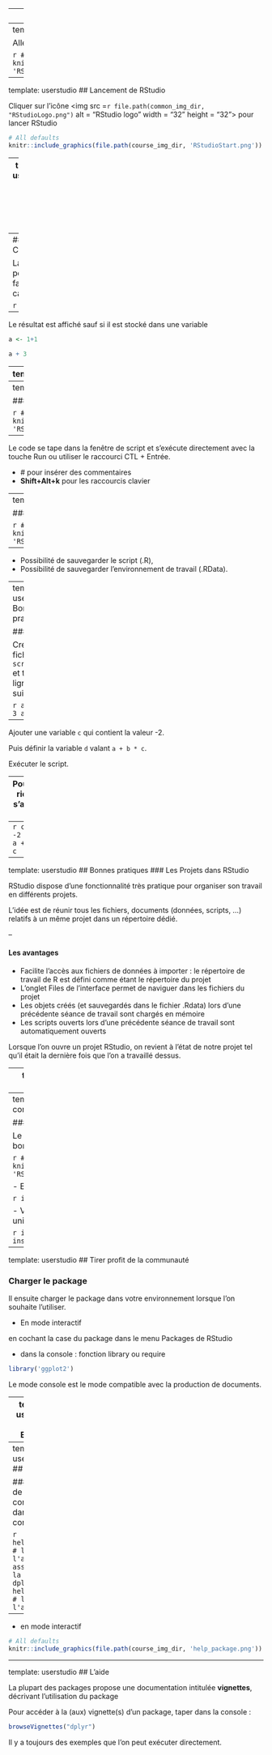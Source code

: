 
---
name: userstudio
# Utiliser R depuis Rstudio  
---
template: userstudio
## Installer RStudio

Allez sur [https://www.rstudio.com/products/RStudio/](https://www.rstudio.com/products/RStudio/)

```r
# All defaults
knitr::include_graphics(file.path(course_img_dir, 'RStudio.png'))
```

---
template: userstudio
## Lancement de RStudio 

Cliquer sur l'icône <img src =`r file.path(common_img_dir, "RStudioLogo.png")` alt = "RStudio logo" width = "32" height = "32">  pour lancer RStudio

```r
# All defaults
knitr::include_graphics(file.path(course_img_dir, 'RStudioStart.png'))
```

---
template: userstudio
## Premier contact avec RStudio 

RStudio est divisé en 3 (4) quadrants : 

- Console
- Espace de travail, historique, importation, ...
- Visualisation (graphiques), aide, ...
- Editeur de texte, de codes, ... (4ème quadrant à insérer <img src =`r file.path(course_img_dir, "insertEditor.png")` alt = "insert script" width = "40" height ="20" > ).

--
### Console 

La console  permet de faire des calculs

```r
1+1
```

--
Le résultat est affiché sauf si il est stocké dans une variable

```r
a <- 1+1
```

```r
a + 3
```



---
template: userstudio

### Environnement de travail 


- L'environnement liste résultats des calculs stockés dans des **variables** ou **objets** 

```r
c<-154*36
c
```


```r
# All defaults
knitr::include_graphics(file.path(course_img_dir, 'RStudio_Environ2.png'))
```

---
template: userstudio
## Bonnes pratiques

### Faire un script

```r
# All defaults
knitr::include_graphics(file.path(course_img_dir, 'RStudio_Script1.png'))
```

--

Le code se tape dans la fenêtre de script et s’exécute directement avec la touche Run ou utiliser le raccourci CTL + Entrée.

- \# pour insérer des commentaires 
- **Shift+Alt+k** pour les raccourcis clavier


---
template: userstudio
## Bonnes pratiques

### Faire un script


```r
# All defaults
knitr::include_graphics(file.path(course_img_dir, 'RStudio_Script2.png'))
```

--

- Possibilité de sauvegarder le script (.R), 
- Possibilité de sauvegarder l'environnement de travail (.RData).


---
template: userstudio
## Bonnes pratiques

### Exercice  

Créer un fichier `script_debut.R` et taper les lignes suivantes

```r
a <- 2
b <- 3
a + b
```

--

Ajouter une variable `c` qui contient la valeur -2. 

Puis définir la variable `d` valant  `a + b * c`.

Exécuter le script.

-- 
Pourquoi rien ne s'affiche ?

-- 
```r
c <- -2
d <- a + b * c
```


---
template: userstudio
## Bonnes pratiques
### Les Projets dans RStudio

RStudio dispose d'une fonctionnalité très pratique pour organiser son travail en différents projets.

L’idée est de réunir tous les fichiers, documents (données, scripts, ...) relatifs à un même projet dans un répertoire dédié.

--

#### Les avantages

- Facilite l'accès aux fichiers de données à importer : le répertoire de travail de R est défini comme étant le répertoire du projet
- L'onglet Files de l'interface permet de naviguer dans les fichiers du projet
- Les objets créés (et sauvegardés dans le fichier .Rdata) lors d’une précédente séance de travail sont chargés en mémoire
- Les scripts ouverts lors d’une précédente séance de travail sont automatiquement ouverts


Lorsque l’on ouvre un projet RStudio, on revient à l’état de notre projet tel qu’il était la dernière fois que l’on a travaillé dessus. 

---
template: userstudio
## Bonnes pratiques
### Créer un projet dans Rstudio

Pour créer un projet, File --> New Project 



```r
# All defaults
knitr::include_graphics(file.path(course_img_dir, 'CreateProject.png'))
```



Choisir *Existing directory* ou *New directory* selon l'existence ou non du dossier du projet. Créer ou sélectionner le dossier, puis cliquer sur *Create project*

Une fois le projet créé, son nom est affiché dans un petit menu déroulant en haut à droite de l’interface de RStudio   <img src =`r file.path(course_img_dir, "MenuProjet_reduit.png")` alt = "Menu projet" width = "120" height = "30"> (menu qui permet de passer facilement d’un projet à un autre).

---
template: userstudio
## Tirer profit de la communauté 

### Installer un package 

Le but de l'installation est de télécharger et placer au bon endroit les codes \texttt{R} contenus dans le package

```r
# All defaults
knitr::include_graphics(file.path(course_img_dir, 'RStudioInstallPackage.png'))
```


- En mode ligne de commande

```r
install.packages('ggplot2')
```

- Vérifier si le package est disponible et l'installer uniquement si besoin

```r
if ( ! require('FactoMineR')) install.packages('FactoMineR)
```


---
template: userstudio
## Tirer profit de la communauté 

### Charger le package

Il  ensuite charger le package dans votre environnement lorsque l'on souhaite l'utiliser.


- En mode interactif 

en cochant la case du package dans le menu Packages de RStudio 

- dans la console : fonction library ou require 

```r
library('ggplot2')
```

Le mode console est le mode compatible avec la production de documents. 





---
template: userstudio
### Exercice

- Installer le package ` dplyr`
- Charger le package `dplyr`

En ligne de commande de préférence

---
template: userstudio
## L'aide

### En ligne de commande dans la console

```r
help(dplyr) # lance l'aide associée à la commande dplyr
help.start()  # lande l'aide HTML 
```

--
- en mode interactif

```r
# All defaults
knitr::include_graphics(file.path(course_img_dir, 'help_package.png'))
```


---
template: userstudio
## L'aide

La plupart des packages propose une documentation intitulée **vignettes**, décrivant l'utilisation du package

Pour accéder à la (aux) vignette(s) d'un package, taper dans la console : 

```r
browseVignettes("dplyr")
```

Il y a toujours des exemples que l'on peut exécuter directement.

